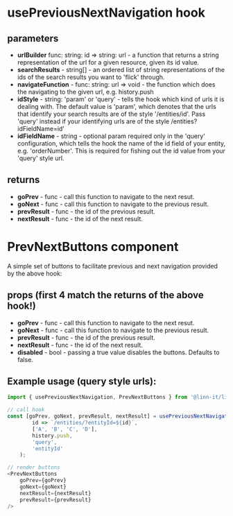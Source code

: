 # usePreviousNextNavigation hook

## parameters
 * <b>urlBuilder</b> func: string: id => string: url - a function that returns a string representation of the url for a given resource, given its id value. 
 * <b>searchResults</b> - string[] - an ordered list of string representations of the ids of the search results you want to 'flick' through.
 * <b>navigateFunction</b> - func: string: url => void - the function which does the navigating to the given url, e.g. history.push
 * <b>idStyle</b> - string: 'param' or 'query' - tells the hook which kind of urls it is dealing with. The default value is 'param', which denotes that the urls that identify your search results are of the style '/entities/id'. Pass 'query' instead if your identifying urls are of the style /entities?idFieldName=id'
 * <b>idFieldName</b> - string - optional param required only in the 'query' configuration, which tells the hook the name of the id field of your entity, e.g. 'orderNumber'. This is required for fishing out the id value from your 'query' style url.
 

 
 ## returns
 * <b>goPrev</b> - func - call this function to navigate to the next resut.
 * <b>goNext</b> - func - call this function to navigate to the previous result.
 * <b>prevResult</b> - func - the id of the previous result.
 * <b>nextResult</b> - func - the id of the next result.



 # PrevNextButtons component
 A simple set of buttons to facilitate previous and next navigation provided by the above hook:
 
 ## props (first 4 match the returns of the above hook!)
  * <b>goPrev</b> - func - call this function to navigate to the next resut.
  * <b>goNext</b> - func - call this function to navigate to the previous result.
  * <b>prevResult</b> - func - the id of the previous result.
  * <b>nextResult</b> - func - the id of the next result.
  * <b>disabled</b> - bool - passing a true value disables the buttons. Defaults to false.




  ## Example usage (query style urls):
```javascript
import { usePreviousNextNavigation, PrevNextButtons } from '@linn-it/linn-form-components-library';

// call hook
const [goPrev, goNext, prevResult, nextResult] = usePreviousNextNavigation(
        id => `/entities/?entityId=${id}`,
        ['A', 'B', 'C', 'D'],
        history.push,
        'query',
        'entityId'
    );

// render buttons
<PrevNextButtons
    goPrev={goPrev}
    goNext={goNext}
    nextResult={nextResult}
    prevResult={prevResult}
/>
```